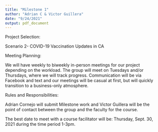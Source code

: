 ```yaml
---
title: "Milestone 1"
author: "Adrian C & Victor Guillera"
date: "9/24/2021"
output: pdf_document
---
```


Project Selection:

Scenario 2- COVID-19 Vaccination Updates in CA

Meeting Planning:

We will have weekly to biweekly in-person meetings for our project depending on
the workload.
The group will meet on Tuesdays and/or Thursdays, where we will track progress.
Communication will be via Facebook and text and our meetings will be casual at
first, but will quickly transition to a business-only atmosphere.

Rules and Responsibilities:

Adrian Cornejo will submit Milestone work and Victor Guillera will be the point 
of contact between the group and the faculty for the course.

The best date to meet with a course facilitator will be:
Thursday, Sept. 30, 2021 during the time period 1-3pm.